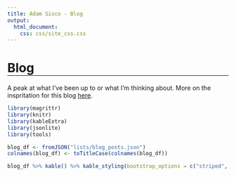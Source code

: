 ---
title: Adam Sisco - Blog
output:
  html_document:
    css: css/site_css.css
---

<style>
  .title {
    display: none;
  }
  
  h1 {
    border-bottom-width: 1px;
    border-bottom-style: solid;
    border-bottom-color: black;
  }
  
  .banner-image {
    background-image: linear-gradient(rgba(0, 0, 0, 0.20), rgba(0, 0, 0, 0.20)), url("images/cropped/cropped_faulting_oli_2013211_lrg.jpg");
  }
  
</style>

# Blog

A peak at what I've been up to or what I'm thinking about. More on the inspritation for this blog [here](https://awsisco.github.io/blog-about-this-blog.html).

```{r, echo=FALSE}
library(magrittr)
library(knitr)
library(kableExtra)
library(jsonlite)
library(tools)

blog_df <- fromJSON("lists/blog_posts.json")
colnames(blog_df) <- toTitleCase(colnames(blog_df))

blog_df %>% kable() %>% kable_styling(bootstrap_options = c("striped", "hover"))
```